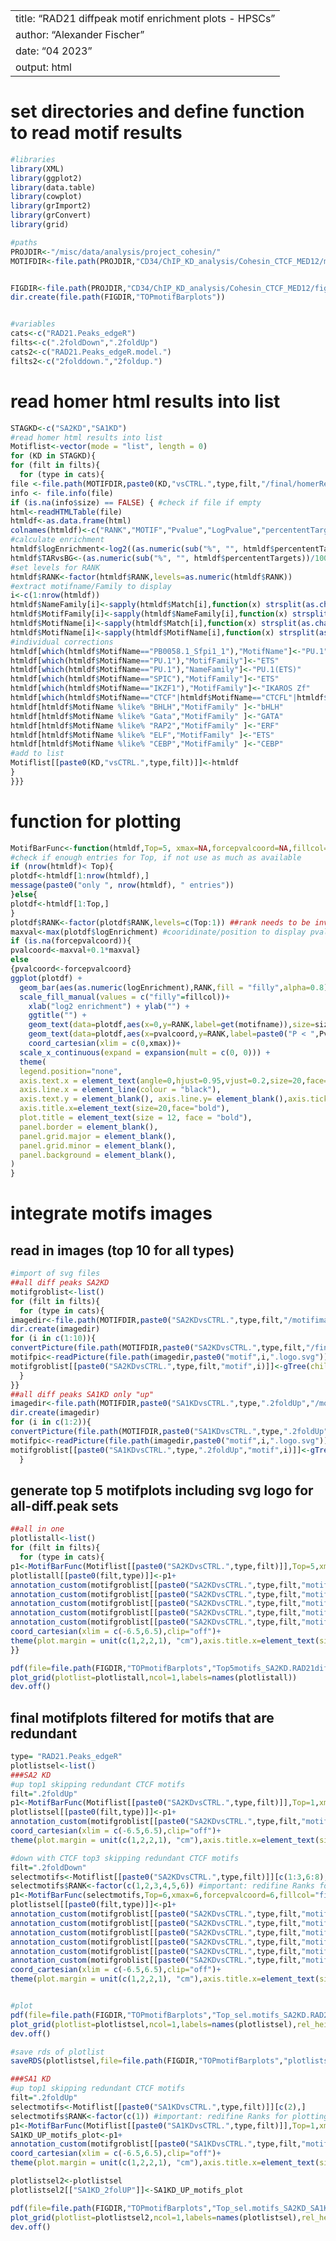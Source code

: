--
title: "RAD21 diffpeak motif enrichment plots - HPSCs"
author: "Alexander Fischer"
date: "04 2023"
output: html
---

# set directories and define function to read motif results
```r
#libraries
library(XML)
library(ggplot2)
library(data.table)
library(cowplot)
library(grImport2)
library(grConvert)
library(grid)

#paths
PROJDIR<-"/misc/data/analysis/project_cohesin/"
MOTIFDIR<-file.path(PROJDIR,"CD34/ChIP_KD_analysis/Cohesin_CTCF_MED12/motifs/RAD21revised")


FIGDIR<-file.path(PROJDIR,"CD34/ChIP_KD_analysis/Cohesin_CTCF_MED12/figures/RAD21revised")
dir.create(file.path(FIGDIR,"TOPmotifBarplots"))


#variables
cats<-c("RAD21.Peaks_edgeR")
filts<-c(".2foldDown",".2foldUp")
cats2<-c("RAD21.Peaks_edgeR.model.")
filts2<-c("2folddown.","2foldup.")

```

# read homer html results into list
```r
STAGKD<-c("SA2KD","SA1KD")
#read homer html results into list
Motiflist<-vector(mode = "list", length = 0)
for (KD in STAGKD){
for (filt in filts){
  for (type in cats){   
file <-file.path(MOTIFDIR,paste0(KD,"vsCTRL.",type,filt,"/final/homerResults.html"))
info <- file.info(file)
if (is.na(info$size) == FALSE) { #check if file if empty 
html<-readHTMLTable(file)
htmldf<-as.data.frame(html)
colnames(htmldf)<-c("RANK","MOTIF","Pvalue","LogPvalue","percententTargets","percentBackground","STD","Match","motifFile")
#calculate enrichment
htmldf$logEnrichment<-log2((as.numeric(sub("%", "", htmldf$percententTargets))/100)/(as.numeric(sub("%", "", htmldf$percentBackground))/100))
htmldf$TARvsBG<-(as.numeric(sub("%", "", htmldf$percententTargets))/100)/(as.numeric(sub("%", "", htmldf$percentBackground))/100)
#set levels for RANK
htmldf$RANK<-factor(htmldf$RANK,levels=as.numeric(htmldf$RANK))
#extract motifname/Family to display
i<-c(1:nrow(htmldf))
htmldf$NameFamily[i]<-sapply(htmldf$Match[i],function(x) strsplit(as.character(x), "/")[[1]][1]) 
htmldf$MotifFamily[i]<-sapply(htmldf$NameFamily[i],function(x) strsplit(as.character(x), "[()]")[[1]][2]) 
htmldf$MotifName[i]<-sapply(htmldf$Match[i],function(x) strsplit(as.character(x), "[()]")[[1]][1]) 
htmldf$MotifName[i]<-sapply(htmldf$MotifName[i],function(x) strsplit(as.character(x), "/")[[1]][1]) 
#individual corrections
htmldf[which(htmldf$MotifName=="PB0058.1_Sfpi1_1"),"MotifName"]<-"PU.1"
htmldf[which(htmldf$MotifName=="PU.1"),"MotifFamily"]<-"ETS"
htmldf[which(htmldf$MotifName=="PU.1"),"NameFamily"]<-"PU.1(ETS)"
htmldf[which(htmldf$MotifName=="SPIC"),"MotifFamily"]<-"ETS"
htmldf[which(htmldf$MotifName=="IKZF1"),"MotifFamily"]<-"IKAROS Zf"
htmldf[which(htmldf$MotifName=="CTCF"|htmldf$MotifName=="CTCFL"|htmldf$MotifName=="BORIS"),"MotifFamily"]<-"CTCF"
htmldf[htmldf$MotifName %like% "BHLH","MotifFamily" ]<-"bHLH"
htmldf[htmldf$MotifName %like% "Gata","MotifFamily" ]<-"GATA"
htmldf[htmldf$MotifName %like% "RAP2","MotifFamily" ]<-"ERF"
htmldf[htmldf$MotifName %like% "ELF","MotifFamily" ]<-"ETS"
htmldf[htmldf$MotifName %like% "CEBP","MotifFamily" ]<-"CEBP"
#add to list
Motiflist[[paste0(KD,"vsCTRL.",type,filt)]]<-htmldf
}
}}}
```



# function for plotting
```r
MotifBarFunc<-function(htmldf,Top=5, xmax=NA,forcepvalcoord=NA,fillcol="seagreen",motifname="MotifName",sizeName=12){
#check if enough entries for Top, if not use as much as available
if (nrow(htmldf)< Top){
plotdf<-htmldf[1:nrow(htmldf),]
message(paste0("only ", nrow(htmldf), " entries"))
}else{
plotdf<-htmldf[1:Top,]
}
plotdf$RANK<-factor(plotdf$RANK,levels=c(Top:1)) ##rank needs to be inverted for this..!
maxval<-max(plotdf$logEnrichment) #cooridinate/position to display pvalue
if (is.na(forcepvalcoord)){
pvalcoord<-maxval+0.1*maxval}
else
{pvalcoord<-forcepvalcoord}
ggplot(plotdf) +
  geom_bar(aes(as.numeric(logEnrichment),RANK,fill = "filly",alpha=0.8), stat="identity") +
  scale_fill_manual(values = c("filly"=fillcol))+
    xlab("log2 enrichment") + ylab("") +
    ggtitle("") +
    geom_text(data=plotdf,aes(x=0,y=RANK,label=get(motifname)),size=sizeName,hjust=0,,fontface = "bold") +
    geom_text(data=plotdf,aes(x=pvalcoord,y=RANK,label=paste0("P < ",Pvalue)),size=sizeName*0.75,fontface = "italic") +
    coord_cartesian(xlim = c(0,xmax))+
  scale_x_continuous(expand = expansion(mult = c(0, 0))) + 
  theme(
  legend.position="none",
  axis.text.x = element_text(angle=0,hjust=0.95,vjust=0.2,size=20,face="bold"),
  axis.line.x = element_line(colour = "black"),
  axis.text.y = element_blank(), axis.line.y= element_blank(),axis.ticks.y= element_blank(),
  axis.title.x=element_text(size=20,face="bold"), 
  plot.title = element_text(size = 12, face = "bold"), 
  panel.border = element_blank(),
  panel.grid.major = element_blank(),
  panel.grid.minor = element_blank(),
  panel.background = element_blank(),
)
}
```


# integrate motifs images
## read in images (top 10 for all types)
```r
#import of svg files
##all diff peaks SA2KD
motifgroblist<-list()
for (filt in filts){
  for (type in cats){   
imagedir<-file.path(MOTIFDIR,paste0("SA2KDvsCTRL.",type,filt,"/motifimages"))
dir.create(imagedir)
for (i in c(1:10)){
convertPicture(file.path(MOTIFDIR,paste0("SA2KDvsCTRL.",type,filt,"/final/homerResults"),paste0("motif",i,".logo.svg")),file.path(imagedir,paste0("motif",i,".logo.svg")))
motifpic<-readPicture(file.path(imagedir,paste0("motif",i,".logo.svg")))
motifgroblist[[paste0("SA2KDvsCTRL.",type,filt,"motif",i)]]<-gTree(children=gList(pictureGrob(motifpic)))
  }  
}}
##all diff peaks SA1KD only "up"
imagedir<-file.path(MOTIFDIR,paste0("SA1KDvsCTRL.",type,".2foldUp","/motifimages"))
dir.create(imagedir)
for (i in c(1:2)){
convertPicture(file.path(MOTIFDIR,paste0("SA1KDvsCTRL.",type,".2foldUp","/final/homerResults"),paste0("motif",i,".logo.svg")),file.path(imagedir,paste0("motif",i,".logo.svg")))
motifpic<-readPicture(file.path(imagedir,paste0("motif",i,".logo.svg")))
motifgroblist[[paste0("SA1KDvsCTRL.",type,".2foldUp","motif",i)]]<-gTree(children=gList(pictureGrob(motifpic)))
  }  
```



## generate top 5 motifplots including svg logo for all-diff.peak sets
```r
##all in one
plotlistall<-list()
for (filt in filts){
  for (type in cats){  
p1<-MotifBarFunc(Motiflist[[paste0("SA2KDvsCTRL.",type,filt)]],Top=5,xmax=6,forcepvalcoord=4,fillcol="grey",motifname="MotifName",sizeName=6)
plotlistall[[paste0(filt,type)]]<-p1+ 
annotation_custom(motifgroblist[[paste0("SA2KDvsCTRL.",type,filt,"motif1")]],xmin = -6.5, xmax = 0.5, ymin = 4.5, ymax = 5.5)+
annotation_custom(motifgroblist[[paste0("SA2KDvsCTRL.",type,filt,"motif2")]],xmin = -6.5, xmax = 1.2, ymin = 3.5, ymax = 4.5)+
annotation_custom(motifgroblist[[paste0("SA2KDvsCTRL.",type,filt,"motif3")]],xmin = -6.5, xmax = 1.2, ymin = 2.5, ymax = 3.5)+
annotation_custom(motifgroblist[[paste0("SA2KDvsCTRL.",type,filt,"motif4")]],xmin = -6.5, xmax = 1.2, ymin = 1.5, ymax = 2.5)+
annotation_custom(motifgroblist[[paste0("SA2KDvsCTRL.",type,filt,"motif5")]],xmin = -6.5, xmax = 1.2, ymin = 0.5, ymax = 1.5)+
coord_cartesian(xlim = c(-6.5,6.5),clip="off")+
theme(plot.margin = unit(c(1,2,2,1), "cm"),axis.title.x=element_text(size=20,face="bold",hjust=0.8))
}}

pdf(file=file.path(FIGDIR,"TOPmotifBarplots","Top5motifs_SA2KD.RAD21diffpeaks.svgs.pdf"),height=8,width=7)
plot_grid(plotlist=plotlistall,ncol=1,labels=names(plotlistall))
dev.off()
```

## final motifplots filtered for motifs that are redundant
```r
type= "RAD21.Peaks_edgeR"
plotlistsel<-list()
###SA2 KD
#up top1 skipping redundant CTCF motifs
filt=".2foldUp"
p1<-MotifBarFunc(Motiflist[[paste0("SA2KDvsCTRL.",type,filt)]],Top=1,xmax=6,forcepvalcoord=6,fillcol="seagreen",motifname="NameFamily",sizeName=6)
plotlistsel[[paste0(filt,type)]]<-p1+ 
annotation_custom(motifgroblist[[paste0("SA2KDvsCTRL.",type,filt,"motif1")]],xmin = -6.5, xmax = 0.5, ymin = 0.5, ymax = 1.5)+
coord_cartesian(xlim = c(-6.5,6.5),clip="off")+
theme(plot.margin = unit(c(1,2,2,1), "cm"),axis.title.x=element_text(size=20,face="bold",hjust=0.8))

#down with CTCF top3 skipping redundant CTCF motifs
filt=".2foldDown"
selectmotifs<-Motiflist[[paste0("SA2KDvsCTRL.",type,filt)]][c(1:3,6:8),]
selectmotifs$RANK<-factor(c(1,2,3,4,5,6)) #important: redifine Ranks for plotting levels!
p1<-MotifBarFunc(selectmotifs,Top=6,xmax=6,forcepvalcoord=6,fillcol="firebrick",motifname="NameFamily",sizeName=6)
plotlistsel[[paste0(filt,type)]]<-p1+ 
annotation_custom(motifgroblist[[paste0("SA2KDvsCTRL.",type,filt,"motif1")]],xmin = -6.5, xmax = 0.5, ymin = 5.5, ymax = 6.5)+
annotation_custom(motifgroblist[[paste0("SA2KDvsCTRL.",type,filt,"motif2")]],xmin = -6.5, xmax = 0.5, ymin = 4.5, ymax = 5.5)+
annotation_custom(motifgroblist[[paste0("SA2KDvsCTRL.",type,filt,"motif3")]],xmin = -6.5, xmax = 0.5, ymin = 3.5, ymax = 4.5)+
annotation_custom(motifgroblist[[paste0("SA2KDvsCTRL.",type,filt,"motif6")]],xmin = -6.5, xmax = 0.5, ymin = 2.5, ymax = 3.5)+
annotation_custom(motifgroblist[[paste0("SA2KDvsCTRL.",type,filt,"motif7")]],xmin = -6.5, xmax = 0.5, ymin = 1.5, ymax = 2.5)+
annotation_custom(motifgroblist[[paste0("SA2KDvsCTRL.",type,filt,"motif8")]],xmin = -6.5, xmax = 0.5, ymin = 0.5, ymax = 1.5)+
coord_cartesian(xlim = c(-6.5,6.5),clip="off")+
theme(plot.margin = unit(c(1,2,2,1), "cm"),axis.title.x=element_text(size=20,face="bold",hjust=0.8))


#plot
pdf(file=file.path(FIGDIR,"TOPmotifBarplots","Top_sel.motifs_SA2KD.RAD21diffpeaks.svgs.pdf"),height=6,width=7)
plot_grid(plotlist=plotlistsel,ncol=1,labels=names(plotlistsel),rel_heights=c(3.5,5.5))
dev.off()

#save rds of plotlist
saveRDS(plotlistsel,file=file.path(FIGDIR,"TOPmotifBarplots","plotlistsel.HSPC.RAD21diff.motifbarplts.rdata"))

###SA1 KD
#up top1 skipping redundant CTCF motifs
filt=".2foldUp"
selectmotifs<-Motiflist[[paste0("SA1KDvsCTRL.",type,filt)]][c(2),]
selectmotifs$RANK<-factor(c(1)) #important: redifine Ranks for plotting levels!
p1<-MotifBarFunc(Motiflist[[paste0("SA1KDvsCTRL.",type,filt)]],Top=1,xmax=6,forcepvalcoord=6,fillcol="darkgoldenrod3",motifname="NameFamily",sizeName=6)
SA1KD_UP_motifs_plot<-p1+ 
annotation_custom(motifgroblist[[paste0("SA1KDvsCTRL.",type,filt,"motif2")]],xmin = -6.5, xmax = 0.5, ymin = 0.5, ymax = 1.5)+
coord_cartesian(xlim = c(-6.5,6.5),clip="off")+
theme(plot.margin = unit(c(1,2,2,1), "cm"),axis.title.x=element_text(size=20,face="bold",hjust=0.8))

plotlistsel2<-plotlistsel
plotlistsel2[["SA1KD_2folUP"]]<-SA1KD_UP_motifs_plot

pdf(file=file.path(FIGDIR,"TOPmotifBarplots","Top_sel.motifs_SA2KD_SA1KD.RAD21diffpeaks.svgs.pdf"),height=9,width=7)
plot_grid(plotlist=plotlistsel2,ncol=1,labels=names(plotlistsel),rel_heights=c(4,7,4))
dev.off()
```